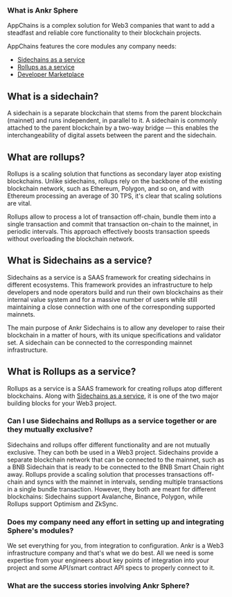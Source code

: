### What is Ankr Sphere

AppChains is a complex solution for Web3 companies that want to add a steadfast and reliable core functionality to their blockchain projects.

AppChains features the core modules any company needs:
* [Sidechains as a service](/sphere-sidechains/overview/)
* [Rollups as a service](/sphere-rollups/overview/)
* [Developer Marketplace](sphere-marketplace/overview/)

## What is a sidechain?
A sidechain is a separate blockchain that stems from the parent blockchain (mainnet) and runs independent, in parallel to it.
A sidechain is commonly attached to the parent blockchain by a two-way bridge — this enables the interchangeability of digital assets between the parent and the sidechain.

## What are rollups?
Rollups is a scaling solution that functions as secondary layer atop existing blockchains. Unlike sidechains, rollups rely on the backbone of the existing blockchain network, such as Ethereum, Polygon, and so on, and with Ethereum processing an average of 30 TPS, it's clear that scaling solutions are vital.

Rollups allow to process a lot of transaction off-chain, bundle them into a single transaction and commit that transaction on-chain to the mainnet, in periodic intervals. This approach effectively boosts transaction speeds without overloading the blockchain network.

## What is Sidechains as a service?
Sidechains as a service is a SAAS framework for creating sidechains in different ecosystems. This framework provides an infrastructure to help developers and node operators build and run their own blockchains as their internal value system and for a massive number of users while still maintaining a close connection with one of the corresponding supported mainnets.

The main purpose of Ankr Sidechains is to allow any developer to raise their blockchain in a matter of hours, with its unique specifications and validator set.  A sidechain can be connected to the corresponding mainnet infrastructure.

## What is Rollups as a service?
Rollups as a service is a SAAS framework for creating rollups atop different blockchains. Along with [Sidechains as a service](/sphere-sidechains/overview/), it is one of the two major building blocks for your Web3 project.

### Can I use Sidechains and Rollups as a service together or are they mutually exclusive?
Sidechains and rollups offer different functionality and are not mutually exclusive. They can both be used in a Web3 project.
Sidechains provide a separate blockchain network that can be connected to the mainnet, such as a BNB Sidechain that is ready to be connected to the BNB Smart Chain right away.
Rollups provide a scaling solution that processes transactions off-chain and syncs with the mainnet in intervals, sending multiple transactions in a single bundle transaction.
However, they both are meant for different blockchains: Sidechains support Avalanche, Binance, Polygon, while Rollups support Optimism and ZkSync.

### Does my company need any effort in setting up and integrating Sphere's modules?
We set everything for you, from integration to configuration. Ankr is a Web3 infrastructure company and that's what we do best.
All we need is some expertise from your engineers about key points of integration into your project and some API/smart contract API specs to properly connect to it.

### What are the success stories involving Ankr Sphere?
